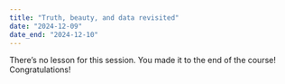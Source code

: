 ```yaml
---
title: "Truth, beauty, and data revisited"
date: "2024-12-09"
date_end: "2024-12-10"
---
```


There's no lesson for this session. You made it to the end of the course! Congratulations!
